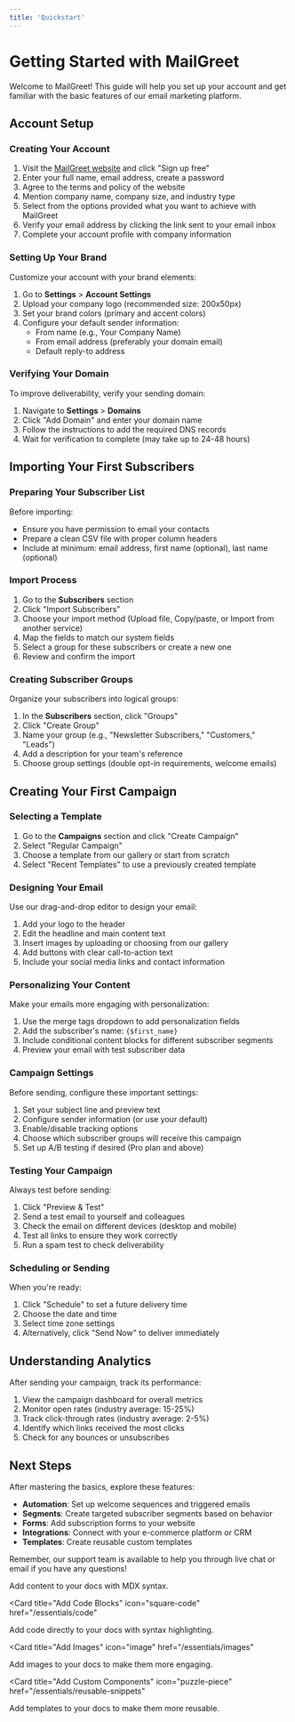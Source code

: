 ```yaml
---
title: 'Quickstart'
---
```


# Getting Started with MailGreet

Welcome to MailGreet! This guide will help you set up your account and get familiar with the basic features of our email marketing platform.

## Account Setup

### Creating Your Account

1. Visit the [MailGreet website](https://mailgreet.com/) and click "Sign up free"
2. Enter your full name, email address, create a password
3. Agree to the terms and policy of the website
4. Mention company name, company size, and industry type
5. Select from the options provided what you want to achieve with MailGreet
6. Verify your email address by clicking the link sent to your email inbox
7. Complete your account profile with company information

### Setting Up Your Brand

Customize your account with your brand elements:

1. Go to **Settings** > **Account Settings**
2. Upload your company logo (recommended size: 200x50px)
3. Set your brand colors (primary and accent colors)
4. Configure your default sender information:
   - From name (e.g., Your Company Name)
   - From email address (preferably your domain email)
   - Default reply-to address

### Verifying Your Domain

To improve deliverability, verify your sending domain:

1. Navigate to **Settings** > **Domains**
2. Click "Add Domain" and enter your domain name
3. Follow the instructions to add the required DNS records
4. Wait for verification to complete (may take up to 24-48 hours)

## Importing Your First Subscribers

### Preparing Your Subscriber List

Before importing:
- Ensure you have permission to email your contacts
- Prepare a clean CSV file with proper column headers
- Include at minimum: email address, first name (optional), last name (optional)

### Import Process

1. Go to the **Subscribers** section
2. Click "Import Subscribers"
3. Choose your import method (Upload file, Copy/paste, or Import from another service)
4. Map the fields to match our system fields
5. Select a group for these subscribers or create a new one
6. Review and confirm the import

### Creating Subscriber Groups

Organize your subscribers into logical groups:

1. In the **Subscribers** section, click "Groups"
2. Click "Create Group"
3. Name your group (e.g., "Newsletter Subscribers," "Customers," "Leads")
4. Add a description for your team's reference
5. Choose group settings (double opt-in requirements, welcome emails)

## Creating Your First Campaign

### Selecting a Template

1. Go to the **Campaigns** section and click "Create Campaign"
2. Select "Regular Campaign"
3. Choose a template from our gallery or start from scratch
4. Select "Recent Templates" to use a previously created template

### Designing Your Email

Use our drag-and-drop editor to design your email:

1. Add your logo to the header
2. Edit the headline and main content text
3. Insert images by uploading or choosing from our gallery
4. Add buttons with clear call-to-action text
5. Include your social media links and contact information

### Personalizing Your Content

Make your emails more engaging with personalization:

1. Use the merge tags dropdown to add personalization fields
2. Add the subscriber's name: `{$first_name}`
3. Include conditional content blocks for different subscriber segments
4. Preview your email with test subscriber data

### Campaign Settings

Before sending, configure these important settings:

1. Set your subject line and preview text
2. Configure sender information (or use your default)
3. Enable/disable tracking options
4. Choose which subscriber groups will receive this campaign
5. Set up A/B testing if desired (Pro plan and above)

### Testing Your Campaign

Always test before sending:

1. Click "Preview & Test"
2. Send a test email to yourself and colleagues
3. Check the email on different devices (desktop and mobile)
4. Test all links to ensure they work correctly
5. Run a spam test to check deliverability

### Scheduling or Sending

When you're ready:

1. Click "Schedule" to set a future delivery time
2. Choose the date and time
3. Select time zone settings
4. Alternatively, click "Send Now" to deliver immediately

## Understanding Analytics

After sending your campaign, track its performance:

1. View the campaign dashboard for overall metrics
2. Monitor open rates (industry average: 15-25%)
3. Track click-through rates (industry average: 2-5%)
4. Identify which links received the most clicks
5. Check for any bounces or unsubscribes

## Next Steps

After mastering the basics, explore these features:

- **Automation**: Set up welcome sequences and triggered emails
- **Segments**: Create targeted subscriber segments based on behavior
- **Forms**: Add subscription forms to your website
- **Integrations**: Connect with your e-commerce platform or CRM
- **Templates**: Create reusable custom templates

Remember, our support team is available to help you through live chat or email if you have any questions! 

<CardGroup>

<Card title="Add Content With MDX" icon="file" href="/essentials/markdown">
  Add content to your docs with MDX syntax.
</Card>

<Card
  title="Add Code Blocks"
  icon="square-code"
  href="/essentials/code"
>
  Add code directly to your docs with syntax highlighting.
</Card>

<Card
  title="Add Images"
  icon="image"
  href="/essentials/images"
>
  Add images to your docs to make them more engaging.
</Card>

<Card
  title="Add Custom Components"
  icon="puzzle-piece"
  href="/essentials/reusable-snippets"
>
  Add templates to your docs to make them more reusable.
</Card>

</CardGroup>
